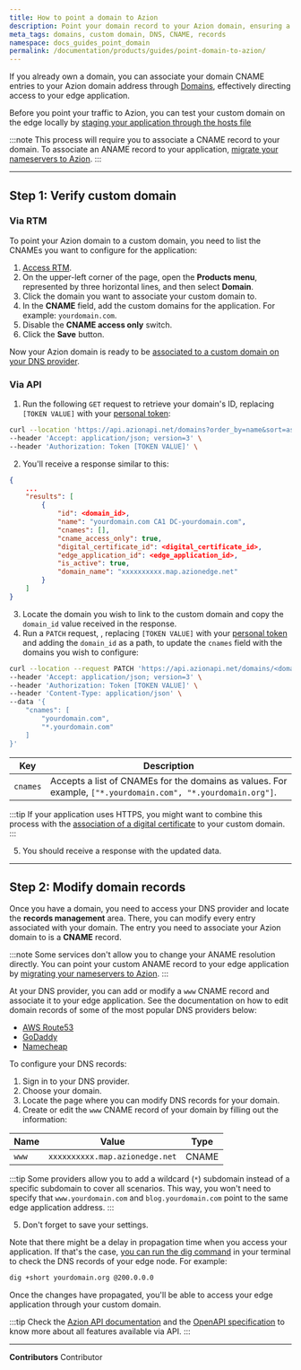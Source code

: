 ```yaml
---
title: How to point a domain to Azion
description: Point your domain record to your Azion domain, ensuring a seamless user experience with your edge application.
meta_tags: domains, custom domain, DNS, CNAME, records
namespace: docs_guides_point_domain
permalink: /documentation/products/guides/point-domain-to-azion/
---
```


If you already own a domain, you can associate your domain CNAME entries to your Azion domain address through [Domains](/en/documentation/products/edge-application/domains/), effectively directing access to your edge application. 

Before you point your traffic to Azion, you can test your custom domain on the edge locally by [staging your application through the hosts file](/en/documentation/products/guides/stage-edge-application-through-hosts-file/)

:::note
This process will require you to associate a CNAME record to your domain. To associate an ANAME record to your application, [migrate your nameservers to Azion](/en/documentation/products/guides/migrate-ns-to-azion/).
:::

---

## Step 1: Verify custom domain

### Via RTM

To point your Azion domain to a custom domain, you need to list the CNAMEs you want to configure for the application:

1. [Access RTM](https://manager.azion.com).
2. On the upper-left corner of the page, open the **Products menu**, represented by three horizontal lines, and then select **Domain**.
3. Click the domain you want to associate your custom domain to.
4. In the **CNAME** field, add the custom domains for the application. For example: `yourdomain.com`.
5. Disable the **CNAME access only** switch.
6. Click the **Save** button.

Now your Azion domain is ready to be [associated to a custom domain on your DNS provider](#step-2-modify-domain-records).

### Via API

1. Run the following `GET` request to retrieve your domain's ID, replacing `[TOKEN VALUE]` with your [personal token](/en/documentation/products/guides/personal-tokens/):

```bash
curl --location 'https://api.azionapi.net/domains?order_by=name&sort=asc&page=1&page_size=10' \
--header 'Accept: application/json; version=3' \
--header 'Authorization: Token [TOKEN VALUE]' \
```

2. You'll receive a response similar to this:

```json
{
    ...
    "results": [
        {
            "id": <domain_id>,
            "name": "yourdomain.com CA1 DC-yourdomain.com",
            "cnames": [],
            "cname_access_only": true,
            "digital_certificate_id": <digital_certificate_id>,
            "edge_application_id": <edge_application_id>,
            "is_active": true,
            "domain_name": "xxxxxxxxxx.map.azionedge.net"
        }
    ]
}
```

3. Locate the domain you wish to link to the custom domain and copy the `domain_id` value received in the response.
4. Run a `PATCH` request, , replacing `[TOKEN VALUE]` with your [personal token](/en/documentation/products/guides/personal-tokens/) and adding the `domain_id` as a path, to update the `cnames` field with the domains you wish to configure:

```bash
curl --location --request PATCH 'https://api.azionapi.net/domains/<domain_id>' \
--header 'Accept: application/json; version=3' \
--header 'Authorization: Token [TOKEN VALUE]' \
--header 'Content-Type: application/json' \
--data '{
    "cnames": [
        "yourdomain.com",
        "*.yourdomain.com"
    ]
}'
```

  | Key | Description |
  | --- | --- |
  | `cnames` | Accepts a list of CNAMEs for the domains as values. For example, `["*.yourdomain.com", "*.yourdomain.org"]`. |

:::tip
If your application uses HTTPS, you might want to combine this process with the [association of a digital certificate](/en/documentation/products/guides/create-a-digital-certificate/) to your custom domain.
:::

5. You should receive a response with the updated data.

---

## Step 2: Modify domain records

Once you have a domain, you need to access your DNS provider and locate the **records management** area. There, you can modify every entry associated with your domain. The entry you need to associate your Azion domain to is a **CNAME** record.

:::note
Some services don't allow you to change your ANAME resolution directly. You can point your custom ANAME record to your edge application by [migrating your nameservers to Azion](/en/documentation/products/guides/migrate-ns-to-azion/).
:::

At your DNS provider, you can add or modify a `www` CNAME record and associate it to your edge application. See the documentation on how to edit domain records of some of the most popular DNS providers below:

- [AWS Route53](https://aws.amazon.com/pt/getting-started/hands-on/get-a-domain/)
- [GoDaddy](https://www.godaddy.com/help/manage-dns-records-680)
- [Namecheap](https://www.namecheap.com/support/knowledgebase/article.aspx/767/10/how-to-change-dns-for-a-domain/)

To configure your DNS records:

1. Sign in to your DNS provider.
2. Choose your domain.
3. Locate the page where you can modify DNS records for your domain.
4. Create or edit the `www` CNAME record of your domain by filling out the information:

| Name | Value | Type |
| --- | --- | --- |
| `www` | `xxxxxxxxxx.map.azionedge.net` | CNAME |

:::tip
Some providers allow you to add a wildcard (`*`) subdomain instead of a specific subdomain to cover all scenarios. This way, you won't need to specify that `www.yourdomain.com` and `blog.yourdomain.com` point to the same edge application address.
:::

5. Don't forget to save your settings.

Note that there might be a delay in propagation time when you access your application. If that's the case, [you can run the dig command](/en/documentation/products/guides/run-the-dig-command/) in your terminal to check the DNS records of your edge node. For example:

```bash
dig +short yourdomain.org @200.0.0.0
```

Once the changes have propagated, you'll be able to access your edge application through your custom domain.

:::tip
Check the [Azion API documentation](https://api.azion.com/) and the [OpenAPI specification](https://github.com/aziontech/azionapi-openapi/) to know more about all features available via API.
:::



---


**Contributors** <ContributorList>Contributor</ContributorList>
